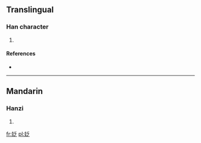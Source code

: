 ==Translingual==

===Han character===
{{Han char|rn=38|rad=女|as=05|sn=8|four=|canj=女竹戈人 (VHIO)}}

# {{defn|Han|sort=女05}}

====References====
* {{Han ref|kx=0258.030|dkj=06152|dj=0523.110|hdz=21032.070|uh=59C2|ud=22978}}

----

==Mandarin==

===Hanzi===
{{cmn-hanzi|pin=[[fá]] ([[fa2]]), [[wēi]] ([[wei1]])|wg=fa<sup>2</sup>, wei<sup>1</sup>}}

# {{defn|lang=cmn|sort=女05}}

[[fr:姂]]
[[pl:姂]]
